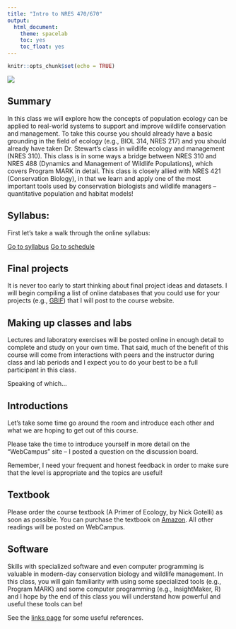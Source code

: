 ```yaml
---
title: "Intro to NRES 470/670"
output: 
  html_document: 
    theme: spacelab
    toc: yes
    toc_float: yes
---
```


```r
knitr::opts_chunk$set(echo = TRUE)
```


![](prairie_dogs2.jpg)    

## Summary

In this class we will explore how the concepts of population ecology can be applied to real-world systems to support and improve wildlife conservation and management. To take this course you should already have a basic grounding in the field of ecology (e.g., BIOL 314, NRES 217) and you should already have taken Dr. Stewart's class in wildlife ecology and management (NRES 310). This class is in some ways a bridge between NRES 310 and NRES 488 (Dynamics and Management of Wildlife Populations), which covers Program MARK in detail. This class is closely allied with NRES 421 (Conservation Biology), in that we learn and apply one of the most important tools used by conservation biologists and wildlife managers -- quantitative population and habitat models!    

## Syllabus:
First let's take a walk through the online syllabus:

[Go to syllabus](index.html)
[Go to schedule](schedule.html)

## Final projects
It is never too early to start thinking about final project ideas and datasets. I will begin compiling a list of online databases that you could use for your projects (e.g., [GBIF](gbif.org)) that I will post to the course website.  

## Making up classes and labs
Lectures and laboratory exercises will be posted online in enough detail to complete and study on your own time. That said, much of the benefit of this course will come from interactions with peers and the instructor during class and lab periods and I expect you to do your best to be a full participant in this class.  

Speaking of which...

## Introductions
Let's take some time go around the room and introduce each other and what we are hoping to get out of this course. 

Please take the time to introduce yourself in more detail on the "WebCampus" site -- I posted a question on the discussion board.  

Remember, I need your frequent and honest feedback in order to make sure that the level is appropriate and the topics are useful!

## Textbook
Please order the course textbook (A Primer of Ecology, by Nick Gotelli) as soon as possible. You can purchase the textbook on [Amazon](https://www.amazon.com/Primer-Ecology-Fourth-Nicholas-Gotelli/dp/0878933182/ref=sr_1_1?s=books&ie=UTF8&qid=1484867155&sr=1-1&keywords=a+primer+of+ecology). All other readings will be posted on WebCampus.  

## Software
Skills with specialized software and even computer programming is valuable in modern-day conservation biology and wildlife management. In this class, you will gain familiarity with using some specialized tools (e.g., Program MARK) and some computer programming (e.g., InsightMaker, R) and I hope by the end of this class you will understand how powerful and useful these tools can be!

See the [links page](https://kevintshoemaker.github.io/NRES-470/) for some useful references.









